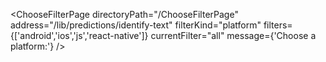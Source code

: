 


<ChooseFilterPage
    directoryPath="/ChooseFilterPage"
    address="/lib/predictions/identify-text"
    filterKind="platform"
    filters={['android','ios','js','react-native']}
    currentFilter="all"
    message={'Choose a platform:'}
/>
